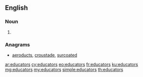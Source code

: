 ==English==

===Noun===
{{head|en|plural}}

# {{plural of|educator|lang=en}}

===Anagrams===
* [[aeroducts#English|aeroducts]], [[croustade#English|croustade]], [[surcoated#English|surcoated]]

[[ar:educators]]
[[cy:educators]]
[[eo:educators]]
[[fr:educators]]
[[ku:educators]]
[[mg:educators]]
[[my:educators]]
[[simple:educators]]
[[th:educators]]